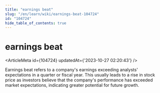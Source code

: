 ```yaml
---
title: "earnings beat"
slug: "/en/learn/wiki/earnings-beat-104724"
id: "104724"
hide_table_of_contents: true
---
```



# earnings beat

<ArticleMeta id={104724} updatedAt={'2023-10-27 02:20:43'} />
<div className='border-solid border-b border-t-0 my-4 border-[var(--ifm-color-gray-300)]' />

Earnings beat refers to a company's earnings exceeding analysts' expectations in a quarter or fiscal year. This usually leads to a rise in stock price as investors believe that the company's performance has exceeded market expectations, indicating greater potential for future growth.
